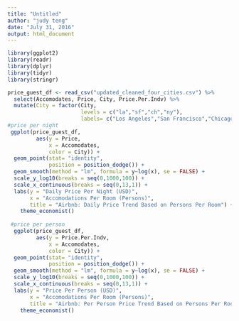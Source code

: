 ```yaml
---
title: "Untitled"
author: "judy teng"
date: "July 31, 2016"
output: html_document
---
```


```r
library(ggplot2)
library(readr)
library(dplyr)
library(tidyr)
library(stringr)

price_guest_df <- read_csv("updated_cleaned_four_cities.csv") %>%
  select(Accomodates, Price, City, Price.Per.Indv) %>%
  mutate(City = factor(City, 
                       levels = c("la","sf","ch","ny"),
                       labels= c("Los Angeles","San Francisco","Chicago","New York City")))
#price per night
 ggplot(price_guest_df, 
         aes(y = Price, 
             x = Accomodates, 
             color = City)) +
  geom_point(stat= "identity", 
             position = position_dodge()) +
  geom_smooth(method = "lm", formula = y~log(x), se = FALSE) +
  scale_y_log10(breaks = seq(0,1000,100)) +
  scale_x_continuous(breaks = seq(0,13,1)) +
  labs(y = "Daily Price Per Night (USD)", 
       x = "Accomodations Per Room (Persons)",
       title = "Airbnb: Daily Price Trend Based on Persons Per Room") +
    theme_economist()
 
 #price per person
  ggplot(price_guest_df, 
         aes(y = Price.Per.Indv, 
             x = Accomodates, 
             color = City)) +
  geom_point(stat= "identity", 
             position = position_dodge()) +
  geom_smooth(method = "lm", formula = y~log(x), se = FALSE) +
  scale_y_log10(breaks = seq(0,1000,100)) +
  scale_x_continuous(breaks = seq(0,13,1)) +
  labs(y = "Price Per Person (USD)", 
       x = "Accomodations Per Room (Persons)",
       title = "Airbnb: Per Person Price Trend Based on Persons Per Room") +
    theme_economist()

```

